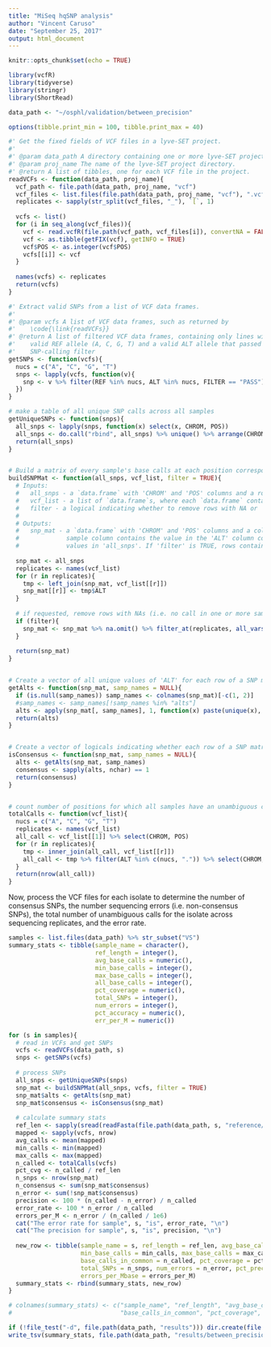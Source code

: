 ```yaml
---
title: "MiSeq hqSNP analysis"
author: "Vincent Caruso"
date: "September 25, 2017"
output: html_document
---
```


```r
knitr::opts_chunk$set(echo = TRUE)
```

```r

library(vcfR)
library(tidyverse)
library(stringr)
library(ShortRead)

data_path <- "~/osphl/validation/between_precision"

options(tibble.print_min = 100, tibble.print_max = 40)

```


```r

#' Get the fixed fields of VCF files in a lyve-SET project.
#' 
#' @param data_path A directory containing one or more lyve-SET projects.
#' @param proj_name The name of the lyve-SET project directory.
#' @return A list of tibbles, one for each VCF file in the project.
readVCFs <- function(data_path, proj_name){
  vcf_path <- file.path(data_path, proj_name, "vcf")
  vcf_files <- list.files(file.path(data_path, proj_name, "vcf"), ".vcf.gz$")
  replicates <- sapply(str_split(vcf_files, "_"), `[`, 1)
  
  vcfs <- list()
  for (i in seq_along(vcf_files)){
    vcf <- read.vcfR(file.path(vcf_path, vcf_files[i]), convertNA = FALSE)
    vcf <- as.tibble(getFIX(vcf), getINFO = TRUE)
    vcf$POS <- as.integer(vcf$POS)
    vcfs[[i]] <- vcf
  }
  
  names(vcfs) <- replicates
  return(vcfs)
}

#' Extract valid SNPs from a list of VCF data frames.
#'
#' @param vcfs A list of VCF data frames, such as returned by 
#'    \code{\link{readVCFs}}
#' @return A list of filtered VCF data frames, containing only lines with a
#'    valid REF allele (A, C, G, T) and a valid ALT allele that passed the
#'    SNP-calling filter
getSNPs <- function(vcfs){
  nucs = c("A", "C", "G", "T")
  snps <- lapply(vcfs, function(v){
    snp <- v %>% filter(REF %in% nucs, ALT %in% nucs, FILTER == "PASS")
  })
}


```


```r

# make a table of all unique SNP calls across all samples
getUniqueSNPs <- function(snps){
  all_snps <- lapply(snps, function(x) select(x, CHROM, POS))
  all_snps <- do.call("rbind", all_snps) %>% unique() %>% arrange(CHROM, POS)  
  return(all_snps)
}


# Build a matrix of every sample's base calls at each position corresponding to a SNP in any sample
buildSNPMat <- function(all_snps, vcf_list, filter = TRUE){
  # Inputs:
  #   all_snps - a `data.frame` with 'CHROM' and 'POS' columns and a row for each SNP to be included in the matrix
  #   vcf_list - a list of `data.frame`s, where each `data.frame` contains the vcf table for one sample
  #   filter - a logical indicating whether to remove rows with NA or 'N' from the output `data.frame`
  #
  # Outputs:
  #   snp_mat - a `data.frame` with 'CHROM' and 'POS' columns and a column for each sample in 'vcf_list'. Each
  #             sample column contains the value in the 'ALT' column corresponding to the 'CHROM' and 'POS'
  #             values in 'all_snps'. If 'filter' is TRUE, rows containing NA or 'N' will be removed.
  
  snp_mat <- all_snps
  replicates <- names(vcf_list)
  for (r in replicates){
    tmp <- left_join(snp_mat, vcf_list[[r]])
    snp_mat[[r]] <- tmp$ALT
  }
  
  # if requested, remove rows with NAs (i.e. no call in one or more samples) or ambiguous calls ("N")
  if (filter){
    snp_mat <- snp_mat %>% na.omit() %>% filter_at(replicates, all_vars(. != "N"))
  }
  
  return(snp_mat)
}


# Create a vector of all unique values of 'ALT' for each row of a SNP matrix
getAlts <- function(snp_mat, samp_names = NULL){
  if (is.null(samp_names)) samp_names <- colnames(snp_mat)[-c(1, 2)]
  #samp_names <- samp_names[!samp_names %in% "alts"]
  alts <- apply(snp_mat[, samp_names], 1, function(x) paste(unique(x), collapse = ","))
  return(alts)
}


# Create a vector of logicals indicating whether each row of a SNP matrix has a consensus call or not
isConsensus <- function(snp_mat, samp_names = NULL){
  alts <- getAlts(snp_mat, samp_names)
  consensus <- sapply(alts, nchar) == 1
  return(consensus)
}


# count number of positions for which all samples have an unambiguous call
totalCalls <- function(vcf_list){
  nucs = c("A", "C", "G", "T")
  replicates <- names(vcf_list)
  all_call <- vcf_list[[1]] %>% select(CHROM, POS)
  for (r in replicates){
    tmp <- inner_join(all_call, vcf_list[[r]])
    all_call <- tmp %>% filter(ALT %in% c(nucs, ".")) %>% select(CHROM, POS)
  }
  return(nrow(all_call))
}


```

Now, process the VCF files for each isolate to determine the number of consensus SNPs, the number sequencing errors (i.e. non-consensus SNPs), the total number of unambiguous calls for the isolate across sequencing replicates, and the error rate.
```r

samples <- list.files(data_path) %>% str_subset("VS")
summary_stats <- tibble(sample_name = character(),
                        ref_length = integer(),
                        avg_base_calls = numeric(),
                        min_base_calls = integer(),
                        max_base_calls = integer(),
                        all_base_calls = integer(),
                        pct_coverage = numeric(),
                        total_SNPs = integer(),
                        num_errors = integer(),
                        pct_accuracy = numeric(),
                        err_per_M = numeric())

for (s in samples){
  # read in VCFs and get SNPs
  vcfs <- readVCFs(data_path, s)
  snps <- getSNPs(vcfs)
  
  # process SNPs
  all_snps <- getUniqueSNPs(snps)
  snp_mat <- buildSNPMat(all_snps, vcfs, filter = TRUE)
  snp_mat$alts <- getAlts(snp_mat)
  snp_mat$consensus <- isConsensus(snp_mat)
  
  # calculate summary stats
  ref_len <- sapply(sread(readFasta(file.path(data_path, s, "reference/reference.fasta"))), nchar) %>% sum()
  mapped <- sapply(vcfs, nrow)
  avg_calls <- mean(mapped)
  min_calls <- min(mapped)
  max_calls <- max(mapped)
  n_called <- totalCalls(vcfs)
  pct_cvg <- n_called / ref_len
  n_snps <- nrow(snp_mat)
  n_consensus <- sum(snp_mat$consensus)
  n_error <- sum(!snp_mat$consensus)
  precision <- 100 * (n_called - n_error) / n_called
  error_rate <- 100 * n_error / n_called
  errors_per_M <- n_error / (n_called / 1e6)
  cat("The error rate for sample", s, "is", error_rate, "\n")
  cat("The precision for sample", s, "is", precision, "\n")  
  
  new_row <- tibble(sample_name = s, ref_length = ref_len, avg_base_calls = avg_calls, 
                    min_base_calls = min_calls, max_base_calls = max_calls, 
                    base_calls_in_common = n_called, pct_coverage = pct_cvg, 
                    total_SNPs = n_snps, num_errors = n_error, pct_precision = precision,
                    errors_per_Mbase = errors_per_M)
  summary_stats <- rbind(summary_stats, new_row)
}

# colnames(summary_stats) <- c("sample_name", "ref_length", "avg_base_calls", "min_base_calls", "max_base_calls",
#                              "base_calls_in_common", "pct_coverage", "total_SNPs", "num_errors", "pct_accuracy")

if (!file_test("-d", file.path(data_path, "results"))) dir.create(file.path(data_path, "results"))
write_tsv(summary_stats, file.path(data_path, "results/between_precision_summary.tsv"))

```

